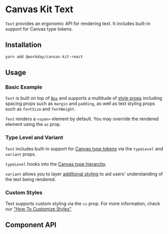 
<Meta of={TextStories} />

# Canvas Kit Text

`Text` provides an ergonomic API for rendering text. It includes built-in support for Canvas type
tokens.

## Installation

```sh
yarn add @workday/canvas-kit-react
```

## Usage

### Basic Example

`Text` is built on top of [`Box`](/components/layout/box/) and supports a multitude of
[style props](/getting-started/for-developers/resources/style-props/) including spacing props such
as `margin` and `padding`, as well as text styling props such as `fontSize` and `fontWeight`.

`Text` renders a `<span>` element by default. You may override the rendered element using the `as`
prop.

<ExampleCodeBlock of={TextStories.Basic} />

### Type Level and Variant

`Text` includes built-in support for [Canvas type tokens](/tokens/type/) via the `typeLevel` and
`variant` props.

`typeLevel` hooks into the [Canvas type hierarchy](/tokens/type/#type-styles).

<ExampleCodeBlock of={TextStories.TypeLevel} />

`variant` allows you to layer [additional styling](/tokens/type/#variants) to aid users'
understanding of the text being rendered.

<ExampleCodeBlock of={TextStories.Variant} />

### Custom Styles

Text supports custom styling via the `cs` prop. For more information, check our
["How To Customize Styles"](https://workday.github.io/canvas-kit/?path=/docs/styling-how-to-customize-styles--page).

## Component API

<SymbolDoc name="Text" fileName="/react/" />
